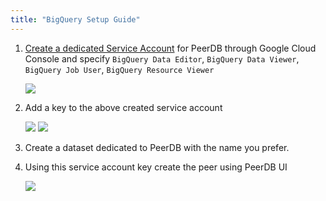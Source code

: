 ```yaml
---
title: "BigQuery Setup Guide"
---
```


1. [Create a dedicated Service Account](https://cloud.google.com/iam/docs/keys-create-delete#iam-service-account-keys-create-console) for PeerDB through Google Cloud Console and specify `BigQuery Data Editor`, `BigQuery Data Viewer`, `BigQuery Job User`, `BigQuery Resource Viewer`
    
   <Frame caption="Create a dedicated Service Account For PeerDB and grant the necessary permissions">
    <img src="/images/setup/bq-peerdb-ui.png" />
   </Frame>

2. Add a key to the above created service account
    
   <Frame caption="Add Key to the Service Account">
    <img src="/images/setup/bq-add-key-1.png" />
   </Frame>   
   <Frame caption="Key Added to the Service Account">
    <img src="/images/setup/bq-add-key-2.png" />
   </Frame>

3. Create a dataset dedicated to PeerDB with the name you prefer.
    
4. Using this service account key create the peer using PeerDB UI

   <Frame caption="Create BigQuery Peer">
    <img src="/images/setup/bq-create-peer.png" />
   </Frame>